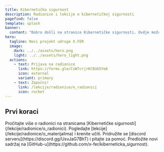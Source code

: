 ```yaml
---
title: Kibernetička sigurnost
description: Radionice i lekcije o kibernetičkoj sigurnosti
pagefind: false
template: splash
banner:
  content: "Dobro došli na stranice Kibernetičke sigurnosti. Ovdje možete pronaći sve informacije o radionicama, lekcijama i materijalima za učenje!"
hero:
  tagline: Novi projekt udruge X.FER
  image:
    dark: ../../assets/hero.png
    light: ../../assets/hero_light.png
  actions:
    - text: Prijava na radionice  
      link: https://forms.gle/CsW7crjrKC8UG5Ye6
      icon: external
      variant: primary
    - text: Započni!
      link: /lekcije/radionice/o_radionici
      icon: rocket
---
```



## Prvi koraci

<CardGrid stagger>
	<Card title="Informacije o projektu" icon="document">
		Pročitajte više o radionici na stranicama [Kibernetičke sigurnosti](/lekcije/radionice/o_radionici).
	</Card>
	<Card title="Krenite učiti" icon="open-book">
		Pogledajte [lekcije](/lekcije/radionice/o_materijalima) i krenite učiti.
	</Card>
	<Card title="Pridružite se discord serveru" icon="discord">
		Pridružite se [discord serveru](https://discord.gg/UsvJaG7BhT) i pitajte za pomoć.
	</Card>
	<Card title="Izmjenite sadržaj" icon="github">
		Predložite novi sadržaj na [GitHub-u](https://github.com/x-fer/kiberneticka_sigurnost).
	</Card>
</CardGrid>
